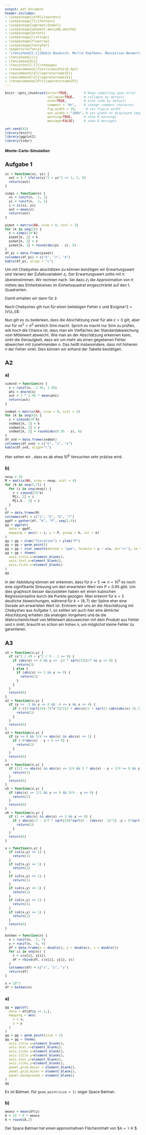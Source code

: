 ```yaml
---
output: pdf_document
header-includes: 
- \usepackage[utf8]{inputenc}
- \usepackage[T1]{fontenc}
- \usepackage[ngerman]{babel}
- \usepackage{amsmath,amssymb,amsthm}
- \usepackage{dsfont}
- \usepackage{listings}
- \usepackage{floatrow}
- \usepackage{fancyhdr}
- \pagestyle{fancy}
- '\fancyhead[C,C]{Robin Baudisch, Merlin Kopfmann, Maximilian Neudert}'
- \fancyhead[L]{}
- \fancyhead[R]{}
- \fancyfoot[C,C]{\thepage}
- \renewcommand{\footrulewidth}{0.4pt}
- \newcommand{\E}{\operatorname{E}}
- \newcommand{\V}{\operatorname{V}}
- \renewcommand{\Pr}{\operatorname{P}}
---
```


<style type="text/css">
body{
  font-size: 12px;
}
h1 {
  font-size: 18px;
}
h1 {
  font-size: 14px;
}
h1 {
  font-size: 12px;
}
</style>

```r
knitr::opts_chunk$set(error=TRUE,        # Keep compiling upon error
                      collapse=TRUE,     # collapse by default
                      echo=TRUE,         # echo code by default
                      comment = "#>",    # change comment character
                      fig.width = 10,     # set figure width
                      out.width = "100%", # set width of displayed images
                      warning=TRUE,      # show R warnings
                      message=FALSE)     # show R messages
```

<!---** Hochschule Darmstadt | Studiengang Data Science | Sommersemester 2019 **--->

```r
set.seed(42)
library(knitr)
library(ggplot2)
library(tidyr)
```

# Monte-Carlo-Simulation

## Aufgabe 1

```r
zi = function(xi, yi) {
  out = 4 * ifelse(xi^2 + yi^2 <= 1, 1, 0)
  return(out)
}

simpi = function(n) {
  xi = runif(n, -1, 1)
  yi = runif(n, -1, 1)
  z = zi(xi, yi)
  out = mean(z)
  return(out)
}
```

```r
pimat = matrix(NA, nrow = 8, ncol = 3)
for (k in seq(2)) {
  z = simpi(10^k)
  pimat[k, 1] = k
  pimat[k, 2] = z
  pimat[k, 3] = round(abs(pi - z), 6)
}
df_pi = data.frame(pimat)
colnames(df_pi) = c("k", "z", "e")
kable(df_pi, align = "c")
```

\cleardoublepage

Um mit Chebyshev abschätzen zu können benötigen wir Erwartungswert und Varianz der Zufallsvariablen $z_i$.
Der Erwartungswert sollte mit $\pi$ übereinstimmen. Wir rechnen nach. Sei dazu $z_1$ die Approximation von $\pi$ mittels des Einheitskreises im Einheitsquadrat eingeschränkt auf den 1. Quadranten.

\begin{align}
\E(z_i)
& = \E(4 z_1)
= 4 \E(z_i)
= 4 \int_0^1 \sqrt{1 - x^2}\ dx = 4 \frac \pi 4 = \pi
\end{align}

\begin{align}
\V(z_i)
& = \V(4 z_1)
= 16 \E(z_i)\\
& = 16 \int_0^1 \sqrt{1 - x^2}^2\ dx - 16 \left(  \int_0^1 \sqrt{1 - x^2}\ dx\right)^2\\
& = 16 \int_0^1 1-x^2\ dx - 16 \frac{\pi^2}{16}
= 16 \left[ x - \frac 1 3 x^3 \right]_0^1 - \pi^2\\
& = \frac{32}{3} - \pi^2 \approx 0.797
\end{align}

Damit erhalten wir dann für $\bar z$:

\begin{align}
& \E(\bar z)
= \E\left(\frac 1 n \sum_{i=1}^n z_i \right)
= \frac 1 n n \E(z_i) = \E(z_i) = \pi\\
& \V(\bar z)
= \V \left(\frac 1 n \sum_{i=1}^n z_i \right)
= \frac{1}{n^2} \left(\sum_{i=1}^n z_i \right)
= \frac{n}{n^2} \V(z_i)
= \frac{1}{n} \V(z_i) \approx \frac{0.797}{n}
\end{align}

Nach Chebyshev gilt nun für einen beliebigen Fehler $\varepsilon$ und $\sigma^2 = \V(z_i)$:

\begin{align}
& \Pr\left( \vert \bar z - \pi \vert \geq \varepsilon \right)
\leq \frac{\V(\bar z)}{\varepsilon^2} \\
\implies
& \Pr\left( \vert \bar z(n) - \pi \vert \geq \varepsilon \right)
\leq \frac{\sigma^2}{n^2 \varepsilon^2} = \frac{\sigma}{n \varepsilon}
\end{align}

Nun gilt es zu bedenken, dass die Abschätzung zwar für alle $\varepsilon > 0$ gilt, aber nur für $n \varepsilon^2 > \sigma^2$ wirklich Sinn macht. Sprich es macht nur Sinn zu prüfen, wie hoch die Chance ist, dass man ein Vielfaches der Standardabweichung vom Mittelwert abweicht.
Wie man an der Abschätzung erkennen kann, sinkt die Genauigkeit, dass wir um mehr als einen gegebenen Fehler abweichen mit zunehmenden $n$. Das heißt insbesondere, dass mit höheren $n$ der Fehler sinkt. Dies können wir anhand der Tabelle bestätigen.

\cleardoublepage

## A2

### a)

```r
simsnd = function(n) {
  x = runif(n, -1.96, 1.96)
  phi = dnorm(x)
  out = 2 * 1.96 * mean(phi)
  return(out)
}
```

```r
sndmat = matrix(NA, nrow = 8, ncol = 3)
for (k in seq(6)) {
  z = simsnd(10^k)
  sndmat[k, 1] = k
  sndmat[k, 2] = z
  sndmat[k, 3] = round(abs(0.95 - z), 6)
}
df_snd = data.frame(sndmat)
colnames(df_snd) = c("k", "z", "e")
kable(df_snd, align="c")
```

Hier sehen wir , dass es ab etwa $10^6$ Versuchen sehr präzise wird.

\cleardoublepage

### b)

```r
nexp = 10
M = matrix(NA, nrow = nexp, ncol = 4)
for (k in seq(5,7)) {
  for (i in seq(nexp)) {
    z = simsnd(10^k)
    M[i, 1] = i
    M[i,k - 3] = z
  }
}
df = data.frame(M)
colnames(df) = c("i", "5", "6", "7")
ggdf = gather(df, "k", "P", seq(2,4))
gg = ggplot(
  data = ggdf,
  mapping = aes(x = i, y = P, group = k, col = k)
)
gg = gg + xlab("Iteration") + ylab("P")
gg = gg + geom_point() 
gg = gg + stat_smooth(method = "gam", formula = y ~ s(x, bs='cr'), se = FALSE)
gg = gg + theme(
  axis.title.x=element_blank(),
  axis.text.x=element_blank(),
  axis.ticks.x=element_blank()
)
gg
```

In der Abbildung können wir erkennen, dass für $k = 5 \implies n = 10^5$ es noch eine signifikante Streuung um den erwarteten Wert von $P = 0.95$ gibt. Um dies graphisch besser darzustellen haben wir einen kubischen Regressionspline durch die Punkte gezogen. Man erkennt für $k = 5$ deutliche Abweichungen, während für $k = \lbrace 6,7 \rbrace$ der Spline eher eine Gerade am erwarteten Wert ist.
Erinnern wir uns an die Abschätzung mit Chebyshev aus Aufgabe 1, so sollten wir auch hier eine ähnliche Abschäzung erhalten (da analoges Vorgehen) und da die Wahrscheinlichkeit von Mittelwert abzuweichen mit dem Produkt aus Fehler und $n$ sinkt, braucht es schon ein hohes $n$, um möglichst kleine Fehler zu garantieren.

\cleardoublepage

## A3

```r
u1 = function(x,y) {
  if (x^2 / 49 + y^2 / 9 - 1 <= 0) {
    if (abs(x) >= 4 && y >= -(3 * sqrt(33))/7 && y <= 0) {
      return(1)
    } else {
      if (abs(x) >= 3 && y >= 0) {
        return(1)
      }
    }
  }
  return(0)
}
u2 = function(x,y) {
  if (y >= -3 && y <= 0 && -4 <= x && x <= 4) {
    if (-((3*sqrt(33)-7)*x^2)/112 + abs(x)/2 + sqrt(1-(abs(abs(x)-2)-1)^2) -y - 3 <= 0) {
      return(1)
    }
  }
  return(0)
}
u3 = function(x,y) {
  if (y >= 0 && 3/4 <= abs(x) && abs(x) <= 1) {
    if (-8*abs(x) - y + 9 >= 0) {
      return(1)
    }
  }
  return(0)
}
u4 = function(x,y) {
  if (1/2 <= abs(x) && abs(x) <= 3/4 && 3 * abs(x) - y + 3/4 >= 0 && y >= 0) {
    return(1)
  }
  return(0)
}
u5 = function(x,y) {
  if (abs(x) <= 1/2 && y >= 0 && 9/4 - y >= 0) {
    return(1)
  }
  return(0)
}
u6 = function(x,y) {
  if (1 <= abs(x) && abs(x) <= 3 && y >= 0) {
    if (-abs(x)/2 - 3/7 * sqrt(10)*sqrt(4 - (abs(x) -1)^2) -y + 6*sqrt(10)/7 + 3/2 >= 0) {
      return(1)
    }
  }
  return(0)
}

u = function(x,y) {
  if (u1(x,y) == 1) {
    return(1)
  }
  if (u2(x,y) == 1) {
    return(1)
  }
  if (u3(x,y) == 1) {
    return(1)
  }
  if (u4(x,y) == 1) {
    return(1)
  }
  if (u5(x,y) == 1) {
    return(1)
  }
  if (u6(x,y) == 1) {
    return(1)
  }
  return(0)
}

batman = function(n) {
  x = runif(n, -7, 7)
  y = runif(n, -4, 4)
  df = data.frame(x = double(), y = double(), z = double())
  for (i in seq(n)) {
    z = u(x[i], y[i])
    df = rbind(df, c(x[i], y[i], z))
  }
  colnames(df) = c("x", "y", "z")
  return(df)
}
```

```r
n = 10^3
df = batman(n)
```

\cleardoublepage

### a)

```r
gg = ggplot(
  data = df[df$z == 1,],
  mapping = aes(
    x = x,
    y = y
  )
)
gg = gg + geom_point(size = 1)
gg = gg + theme(
  axis.title.x=element_blank(),
  axis.text.x=element_blank(),
  axis.ticks.x=element_blank(),
  axis.title.y=element_blank(),
  axis.text.y=element_blank(),
  axis.ticks.y=element_blank(),
  panel.grid.major = element_blank(),
  panel.grid.minor = element_blank(),
  panel.background = element_blank()
)
gg
```

Es ist Batman. Für `geom_point(size = 1)` sogar Space Batman.

### b)

```r
meanz = mean(df$z)
A = 14 * 8 * meanz
A = round(A,2)
```

Der Space Batman hat einen approximativen Flächeninhalt von $A = `r A`$.



